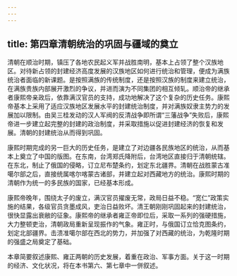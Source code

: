 ```yaml
---
---
---
```

title: 第四章清朝统治的巩固与疆域的奠立
---



清朝在顺治时期，镇压了各地农民起义军并战胜南明，基本上占领了整个汉族地区。对待新占领的封建经济高度发展的汉族地区如何进行统治和管理，便成为满族统治者面临的新课题。是按照满族的传统制度，还是按照汉族的制度来建立统治，在满族贵族内部展开激烈的争议，并进而演为不同集团的相互倾轧。顺治帝的继承者康熙帝亲政后，依靠满汉官员的支持，成功地解决了这个复杂的历史任务。康熙帝基本上采用了适应汉族地区发展水平的封建统治制度，并对满族奴隶主势力的发展加以限制。由吴三桂发动的汉人军阀的反清战争即所谓“三藩战争”失败后，康熙帝进一步建立起完整的封建的政治制度，并采取措施以促进封建经济的恢复和发展。清朝的封建统治从而得到巩固。

康熙时期完成的另一巨大的历史任务，是建立了对边疆各民族地区的统治，从而基本上奠立了中国的版图。在东南，台湾郑氏降附后，台湾地区直接归于清朝统辖。在东北，制止了俄国的侵略，订立尼布楚条约，划定东北疆界。清朝在战胜蒙古准噶尔部之后，直接统属喀尔喀蒙古诸部，并建立起对西藏地方的统治。康熙时期的清朝作为统一的多民族的国家，已经基本形成。

康熙帝晚年，围绕太子的废立，满汉官员擢废无常，政局日益不稳。“宽仁”政策实施的结果，各级官员贪墨成风，吏治日益败坏。清王朝刚刚巩固起来的封建统治，很快显露出衰敝的征象。康熙帝的继承者雍正帝即位后，采取一系列的强硬措施，大力整顿吏治，清朝政局重新呈现振作的气象。雍正时，与俄国订立恰克图条约，划定北部疆界。击溃准噶尔部在西北的势力，并加强了对西藏的统治，为乾隆时期的强盛之局奠定了基础。

本章简要叙述康熙、雍正两朝的历史发展，着重在政治、军事方面。关于这一时期的经济、文化状况，将在本书第六、第七章中一併叙述。